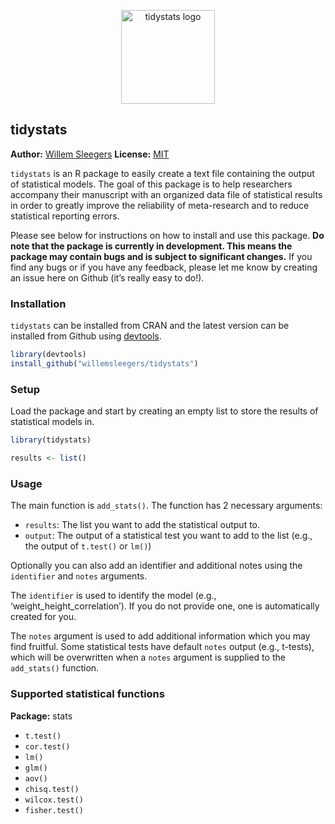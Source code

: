 <!-- README.md is generated from README.Rmd. Please edit that file -->

<p align="center">
  <img src="https://github.com/WillemSleegers/tidystats/blob/master/docs/img/hex.png" width = 150 align = center alt="tidystats logo"/>
</p>

tidystats
---------------

**Author:** [Willem Sleegers](http://willemsleegers.com/)
**License:** [MIT](https://opensource.org/licenses/MIT)

`tidystats` is an R package to easily create a text file containing the output of 
statistical models. The goal of this package is to help researchers accompany 
their manuscript with an organized data file of statistical results in order to 
greatly improve the reliability of meta-research and to reduce statistical 
reporting errors.

Please see below for instructions on how to install and use this package. 
**Do note that the package is currently in development. This means the package 
may contain bugs and is subject to significant changes.** If you find any bugs 
or if you have any feedback, please let me know by creating an issue here on 
Github (it's really easy to do!).

### Installation

`tidystats` can be installed from CRAN and the latest version can be installed 
from Github using [devtools](https://github.com/hadley/devtools). 

```r
library(devtools)
install_github("willemsleegers/tidystats")
```

### Setup

Load the package and start by creating an empty list to store the results of 
statistical models in.

```r
library(tidystats)

results <- list()
```

### Usage

The main function is `add_stats()`. The function has 2 necessary arguments:

- `results`: The list you want to add the statistical output to.
- `output`: The output of a statistical test you want to add to the list (e.g., 
the output of `t.test()` or `lm()`)

Optionally you can also add an identifier and additional notes using the `identifier` and `notes` arguments.

The `identifier` is used to identify the model 
(e.g., 'weight_height_correlation'). If you do not provide one, one is 
automatically created for you.

The `notes` argument is used to add additional information which you may find 
fruitful. Some statistical tests have default `notes` output (e.g., t-tests), 
which will be overwritten when a `notes` argument is supplied to the 
`add_stats()` function.

### Supported statistical functions

**Package:** stats

- `t.test()`
- `cor.test()`
- `lm()`
- `glm()`
- `aov()`
- `chisq.test()`
- `wilcox.test()`
- `fisher.test()`
